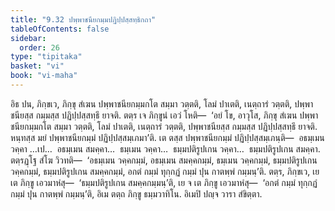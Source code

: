 ```yaml
---
title: "9.32 ปพฺพาชนียกมฺมปฏิปฺปสฺสทฺธิกถา"
tableOfContents: false
sidebar:
  order: 26
type: "tipitaka"
basket: "vi"
book: "vi-maha"
---
```



<DynamicBreadcrumb />

<Division number="446" book="vi-maha">

<Paragraph number="1892" book="vi-maha">
อิธ ปน, ภิกฺขเว, ภิกฺขุ สํเฆน ปพฺพาชนียกมฺมกโต สมฺมา วตฺตติ, โลมํ ปาเตติ, เนตฺถารํ วตฺตติ, ปพฺพาชนียสฺส กมฺมสฺส ปฏิปฺปสฺสทฺธึ ยาจติ. ตตฺร เจ ภิกฺขูนํ เอวํ โหติ—  ‘อยํ โข, อาวุโส, ภิกฺขุ สํเฆน ปพฺพาชนียกมฺมกโต สมฺมา วตฺตติ, โลมํ ปาเตติ, เนตฺถารํ วตฺตติ, ปพฺพาชนียสฺส กมฺมสฺส ปฏิปฺปสฺสทฺธึ ยาจติ. หนฺทสฺส มยํ ปพฺพาชนียกมฺมํ ปฏิปฺปสฺสมฺเภมา’ติ. เต ตสฺส ปพฺพาชนียกมฺมํ ปฏิปฺปสฺสมฺเภนฺติ—  อธมฺเมน วคฺคา …เป…  อธมฺเมน สมคฺคา…  ธมฺเมน วคฺคา…  ธมฺมปติรูปเกน วคฺคา…  ธมฺมปติรูปเกน สมคฺคา. ตตฺรฏฺโฐ สํโฆ วิวทติ—  ‘อธมฺเมน วคฺคกมฺมํ, อธมฺเมน สมคฺคกมฺมํ, ธมฺเมน วคฺคกมฺมํ, ธมฺมปติรูปเกน วคฺคกมฺมํ, ธมฺมปติรูปเกน สมคฺคกมฺมํ, อกตํ กมฺมํ ทุกฺกฏํ กมฺมํ ปุน กาตพฺพํ กมฺมนฺ’ติ. ตตฺร, ภิกฺขเว, เย เต ภิกฺขู เอวมาหํสุ—  ‘ธมฺมปติรูปเกน สมคฺคกมฺมนฺ’ติ, เย จ เต ภิกฺขู เอวมาหํสุ—  ‘อกตํ กมฺมํ ทุกฺกฏํ กมฺมํ ปุน กาตพฺพํ กมฺมนฺ’ติ, อิเม ตตฺถ ภิกฺขู ธมฺมวาทิโน. อิเมปิ ปญฺจ วารา สํขิตฺตา.
</Paragraph>
</Division>